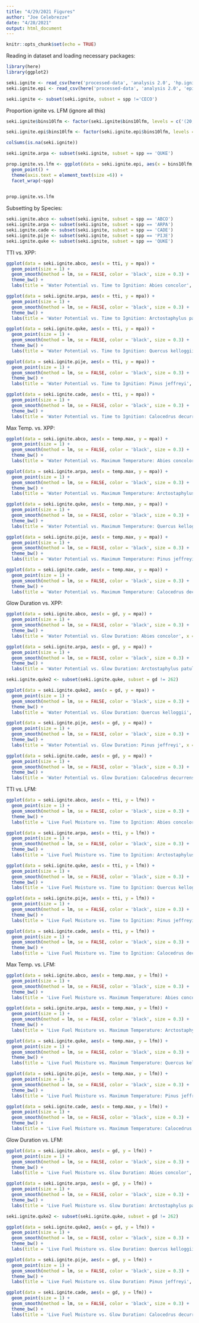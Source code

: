 ```yaml
---
title: "4/29/2021 Figures"
author: "Joe Celebrezze"
date: "4/28/2021"
output: html_document
---
```


```r
knitr::opts_chunk$set(echo = TRUE)
```

Reading in dataset and loading necessary packages:

```r
library(here)
library(ggplot2)

seki.ignite <- read_csv(here('processed-data', 'analysis 2.0', 'hp.ignite.only.seki.csv'))
seki.ignite.epi <- read_csv(here('processed-data', 'analysis 2.0', 'epi.ignite.only.seki.csv'))

seki.ignite <- subset(seki.ignite, subset = spp !='CECO')
```

Proportion ignite vs. LFM (ignore all this)

```r
seki.ignite$bins10lfm <- factor(seki.ignite$bins10lfm, levels = c('(20,30]','(30,40]','(40,50]','(50,60]','(60,70]','(70,80]','(80,90]','(90,100]','(100,110]','(110,120]','(120,130]','(130,140]','(140,150]','(150,160]','(160,170]','(170,180]','(180,190]','(190,200]', '(200,210]'))

seki.ignite.epi$bins10lfm <- factor(seki.ignite.epi$bins10lfm, levels = c('(20,30]','(30,40]','(40,50]','(50,60]','(60,70]','(70,80]','(80,90]','(90,100]','(100,110]','(110,120]','(120,130]','(130,140]','(140,150]','(150,160]','(160,170]','(170,180]','(180,190]','(190,200]', '(200,210]'))

colSums(is.na(seki.ignite))

seki.ignite.arpa <- subset(seki.ignite, subset = spp == 'QUKE')

prop.ignite.vs.lfm <- ggplot(data = seki.ignite.epi, aes(x = bins10lfm, y = prop.ignite)) +
  geom_point() +
  theme(axis.text = element_text(size =6)) +
  facet_wrap(~spp)
  

prop.ignite.vs.lfm
```

Subsetting by Species:
```r
seki.ignite.abco <- subset(seki.ignite, subset = spp == 'ABCO')
seki.ignite.arpa <- subset(seki.ignite, subset = spp == 'ARPA')
seki.ignite.cade <- subset(seki.ignite, subset = spp == 'CADE')
seki.ignite.pije <- subset(seki.ignite, subset = spp == 'PIJE')
seki.ignite.quke <- subset(seki.ignite, subset = spp == 'QUKE')
```

TTI vs. XPP:
```r
ggplot(data = seki.ignite.abco, aes(x = tti, y = mpa)) +
  geom_point(size = 1) +
  geom_smooth(method = lm, se = FALSE, color = 'black', size = 0.3) +
  theme_bw() +
  labs(title = 'Water Potential vs. Time to Ignition: Abies concolor', x = 'Time to Ignition (s)', y = ' Water Potential (-MPa)')

ggplot(data = seki.ignite.arpa, aes(x = tti, y = mpa)) +
  geom_point(size = 1) +
  geom_smooth(method = lm, se = FALSE, color = 'black', size = 0.3) +
  theme_bw() +
  labs(title = 'Water Potential vs. Time to Ignition: Arctostaphylus patula', x = 'Time to Ignition (s)', y = ' Water Potential (-MPa)')

ggplot(data = seki.ignite.quke, aes(x = tti, y = mpa)) +
  geom_point(size = 1) +
  geom_smooth(method = lm, se = FALSE, color = 'black', size = 0.3) +
  theme_bw() +
  labs(title = 'Water Potential vs. Time to Ignition: Quercus kelloggii', x = 'Time to Ignition (s)', y = ' Water Potential (-MPa)')

ggplot(data = seki.ignite.pije, aes(x = tti, y = mpa)) +
  geom_point(size = 1) +
  geom_smooth(method = lm, se = FALSE, color = 'black', size = 0.3) +
  theme_bw() +
  labs(title = 'Water Potential vs. Time to Ignition: Pinus jeffreyi', x = 'Time to Ignition (s)', y = ' Water Potential (-MPa)')

ggplot(data = seki.ignite.cade, aes(x = tti, y = mpa)) +
  geom_point(size = 1) +
  geom_smooth(method = lm, se = FALSE, color = 'black', size = 0.3) +
  theme_bw() +
  labs(title = 'Water Potential vs. Time to Ignition: Calocedrus decurrens', x = 'Time to Ignition (s)', y = ' Water Potential (-MPa)')
```

Max Temp. vs. XPP:
```r
ggplot(data = seki.ignite.abco, aes(x = temp.max, y = mpa)) +
  geom_point(size = 1) +
  geom_smooth(method = lm, se = FALSE, color = 'black', size = 0.3) +
  theme_bw() +
  labs(title = 'Water Potential vs. Maximum Temperature: Abies concolor', x = 'Maximum Temperature (°C)', y = 'Water Potential (-MPa)')

ggplot(data = seki.ignite.arpa, aes(x = temp.max, y = mpa)) +
  geom_point(size = 1) +
  geom_smooth(method = lm, se = FALSE, color = 'black', size = 0.3) +
  theme_bw() +
  labs(title = 'Water Potential vs. Maximum Temperature: Arctostaphylus patula', x = 'Maximum Temperature (°C)', y = ' Water Potential (-MPa)')

ggplot(data = seki.ignite.quke, aes(x = temp.max, y = mpa)) +
  geom_point(size = 1) +
  geom_smooth(method = lm, se = FALSE, color = 'black', size = 0.3) +
  theme_bw() +
  labs(title = 'Water Potential vs. Maximum Temperature: Quercus kelloggii', x = 'Maximum Temperature (°C)', y = ' Water Potential (-MPa)')

ggplot(data = seki.ignite.pije, aes(x = temp.max, y = mpa)) +
  geom_point(size = 1) +
  geom_smooth(method = lm, se = FALSE, color = 'black', size = 0.3) +
  theme_bw() +
  labs(title = 'Water Potential vs. Maximum Temperature: Pinus jeffreyi', x = 'Maximum Temperature (°C)', y = ' Water Potential (-MPa)')

ggplot(data = seki.ignite.cade, aes(x = temp.max, y = mpa)) +
  geom_point(size = 1) +
  geom_smooth(method = lm, se = FALSE, color = 'black', size = 0.3) +
  theme_bw() +
  labs(title = 'Water Potential vs. Maximum Temperature: Calocedrus decurrens', x = 'Maximum Temperature (°C)', y = ' Water Potential (-MPa)')
```

Glow Duration vs. XPP:
```r
ggplot(data = seki.ignite.abco, aes(x = gd, y = mpa)) +
  geom_point(size = 1) +
  geom_smooth(method = lm, se = FALSE, color = 'black', size = 0.3) +
  theme_bw() +
  labs(title = 'Water Potential vs. Glow Duration: Abies concolor', x = 'Glow Duration (s)', y = 'Water Potential (-MPa)')

ggplot(data = seki.ignite.arpa, aes(x = gd, y = mpa)) +
  geom_point(size = 1) +
  geom_smooth(method = lm, se = FALSE, color = 'black', size = 0.3) +
  theme_bw() +
  labs(title = 'Water Potential vs. Glow Duration: Arctostaphylus patula', x = 'Glow Duration (s)', y = ' Water Potential (-MPa)')

seki.ignite.quke2 <- subset(seki.ignite.quke, subset = gd != 262)

ggplot(data = seki.ignite.quke2, aes(x = gd, y = mpa)) +
  geom_point(size = 1) +
  geom_smooth(method = lm, se = FALSE, color = 'black', size = 0.3) +
  theme_bw() +
  labs(title = 'Water Potential vs. Glow Duration: Quercus kelloggii', x = 'Glow Duration (s)', y = ' Water Potential (-MPa)')

ggplot(data = seki.ignite.pije, aes(x = gd, y = mpa)) +
  geom_point(size = 1) +
  geom_smooth(method = lm, se = FALSE, color = 'black', size = 0.3) +
  theme_bw() +
  labs(title = 'Water Potential vs. Glow Duration: Pinus jeffreyi', x = 'Glow Duration (s)', y = ' Water Potential (-MPa)')

ggplot(data = seki.ignite.cade, aes(x = gd, y = mpa)) +
  geom_point(size = 1) +
  geom_smooth(method = lm, se = FALSE, color = 'black', size = 0.3) +
  theme_bw() +
  labs(title = 'Water Potential vs. Glow Duration: Calocedrus decurrens', x = 'Glow Duration (s)', y = ' Water Potential (-MPa)')
```

TTI vs. LFM:
```r
ggplot(data = seki.ignite.abco, aes(x = tti, y = lfm)) +
  geom_point(size = 1) +
  geom_smooth(method = lm, se = FALSE, color = 'black', size = 0.3) +
  theme_bw() +
  labs(title = 'Live Fuel Moisture vs. Time to Ignition: Abies concolor', x = 'Time to Ignition (s)', y = 'Live Fuel Moisture')

ggplot(data = seki.ignite.arpa, aes(x = tti, y = lfm)) +
  geom_point(size = 1) +
  geom_smooth(method = lm, se = FALSE, color = 'black', size = 0.3) +
  theme_bw() +
  labs(title = 'Live Fuel Moisture vs. Time to Ignition: Arctostaphylus patula', x = 'Time to Ignition (s)', y = 'Live Fuel Moisture')

ggplot(data = seki.ignite.quke, aes(x = tti, y = lfm)) +
  geom_point(size = 1) +
  geom_smooth(method = lm, se = FALSE, color = 'black', size = 0.3) +
  theme_bw() +
  labs(title = 'Live Fuel Moisture vs. Time to Ignition: Quercus kelloggii', x = 'Time to Ignition (s)', y = 'Live Fuel Moisture')

ggplot(data = seki.ignite.pije, aes(x = tti, y = lfm)) +
  geom_point(size = 1) +
  geom_smooth(method = lm, se = FALSE, color = 'black', size = 0.3) +
  theme_bw() +
  labs(title = 'Live Fuel Moisture vs. Time to Ignition: Pinus jeffreyi', x = 'Time to Ignition (s)', y = 'Live Fuel Moisture')

ggplot(data = seki.ignite.cade, aes(x = tti, y = lfm)) +
  geom_point(size = 1) +
  geom_smooth(method = lm, se = FALSE, color = 'black', size = 0.3) +
  theme_bw() +
  labs(title = 'Live Fuel Moisture vs. Time to Ignition: Calocedrus decurrens', x = 'Time to Ignition (s)', y = 'Live Fuel Moisture')
```

Max Temp. vs. LFM:
```r
ggplot(data = seki.ignite.abco, aes(x = temp.max, y = lfm)) +
  geom_point(size = 1) +
  geom_smooth(method = lm, se = FALSE, color = 'black', size = 0.3) +
  theme_bw() +
  labs(title = 'Live Fuel Moisture vs. Maximum Temperature: Abies concolor', x = 'Maximum Temperature (°C)', y = 'Live Fuel Moisture')

ggplot(data = seki.ignite.arpa, aes(x = temp.max, y = lfm)) +
  geom_point(size = 1) +
  geom_smooth(method = lm, se = FALSE, color = 'black', size = 0.3) +
  theme_bw() +
  labs(title = 'Live Fuel Moisture vs. Maximum Temperature: Arctostaphylus patula', x = 'Maximum Temperature (°C)', y = 'Live Fuel Moisture')

ggplot(data = seki.ignite.quke, aes(x = temp.max, y = lfm)) +
  geom_point(size = 1) +
  geom_smooth(method = lm, se = FALSE, color = 'black', size = 0.3) +
  theme_bw() +
  labs(title = 'Live Fuel Moisture vs. Maximum Temperature: Quercus kelloggii', x = 'Maximum Temperature (°C)', y = ' Live Fuel Moisture')

ggplot(data = seki.ignite.pije, aes(x = temp.max, y = lfm)) +
  geom_point(size = 1) +
  geom_smooth(method = lm, se = FALSE, color = 'black', size = 0.3) +
  theme_bw() +
  labs(title = 'Live Fuel Moisture vs. Maximum Temperature: Pinus jeffreyi', x = 'Maximum Temperature (°C)', y = 'Live Fuel Moisture')

ggplot(data = seki.ignite.cade, aes(x = temp.max, y = lfm)) +
  geom_point(size = 1) +
  geom_smooth(method = lm, se = FALSE, color = 'black', size = 0.3) +
  theme_bw() +
  labs(title = 'Live Fuel Moisture vs. Maximum Temperature: Calocedrus decurrens', x = 'Maximum Temperature (°C)', y = 'Live Fuel Moisture')
```

Glow Duration vs. LFM:
```r
ggplot(data = seki.ignite.abco, aes(x = gd, y = lfm)) +
  geom_point(size = 1) +
  geom_smooth(method = lm, se = FALSE, color = 'black', size = 0.3) +
  theme_bw() +
  labs(title = 'Live Fuel Moisture vs. Glow Duration: Abies concolor', x = 'Glow Duration (s)', y = 'Live Fuel Moisture')

ggplot(data = seki.ignite.arpa, aes(x = gd, y = lfm)) +
  geom_point(size = 1) +
  geom_smooth(method = lm, se = FALSE, color = 'black', size = 0.3) +
  theme_bw() +
  labs(title = 'Live Fuel Moisture vs. Glow Duration: Arctostaphylus patula', x = 'Glow Duration (s)', y = 'Live Fuel Moisture')

seki.ignite.quke2 <- subset(seki.ignite.quke, subset = gd != 262)

ggplot(data = seki.ignite.quke2, aes(x = gd, y = lfm)) +
  geom_point(size = 1) +
  geom_smooth(method = lm, se = FALSE, color = 'black', size = 0.3) +
  theme_bw() +
  labs(title = 'Live Fuel Moisture vs. Glow Duration: Quercus kelloggii', x = 'Glow Duration (s)', y = 'Live Fuel Moisture')

ggplot(data = seki.ignite.pije, aes(x = gd, y = lfm)) +
  geom_point(size = 1) +
  geom_smooth(method = lm, se = FALSE, color = 'black', size = 0.3) +
  theme_bw() +
  labs(title = 'Live Fuel Moisture vs. Glow Duration: Pinus jeffreyi', x = 'Glow Duration (s)', y = 'Live Fuel Moisture')

ggplot(data = seki.ignite.cade, aes(x = gd, y = lfm)) +
  geom_point(size = 1) +
  geom_smooth(method = lm, se = FALSE, color = 'black', size = 0.3) +
  theme_bw() +
  labs(title = 'Live Fuel Moisture vs. Glow Duration: Calocedrus decurrens', x = 'Glow Duration (s)', y = 'Live Fuel Moisture')
```
